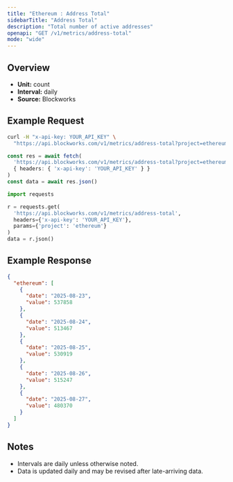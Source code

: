 ```yaml
---
title: "Ethereum : Address Total"
sidebarTitle: "Address Total"
description: "Total number of active addresses"
openapi: "GET /v1/metrics/address-total"
mode: "wide"
---
```


## Overview

- **Unit:** count
- **Interval:** daily
- **Source:** Blockworks

## Example Request

<CodeGroup>

```bash cURL
curl -H "x-api-key: YOUR_API_KEY" \
  "https://api.blockworks.com/v1/metrics/address-total?project=ethereum"
```

```typescript TypeScript
const res = await fetch(
  'https://api.blockworks.com/v1/metrics/address-total?project=ethereum',
  { headers: { 'x-api-key': 'YOUR_API_KEY' } }
)
const data = await res.json()
```

```python Python
import requests

r = requests.get(
  'https://api.blockworks.com/v1/metrics/address-total',
  headers={'x-api-key': 'YOUR_API_KEY'},
  params={'project': 'ethereum'}
)
data = r.json()
```

</CodeGroup>

## Example Response

```json
{
  "ethereum": [
    {
      "date": "2025-08-23",
      "value": 537858
    },
    {
      "date": "2025-08-24",
      "value": 513467
    },
    {
      "date": "2025-08-25",
      "value": 530919
    },
    {
      "date": "2025-08-26",
      "value": 515247
    },
    {
      "date": "2025-08-27",
      "value": 480370
    }
  ]
}
```

## Notes
- Intervals are daily unless otherwise noted.
- Data is updated daily and may be revised after late-arriving data.
